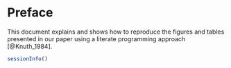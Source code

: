 # Preface {.unnumbered}

This document explains and shows how to reproduce the figures and tables presented in our paper using a literate programming approach [@Knuth_1984].

```r
sessionInfo()
```

